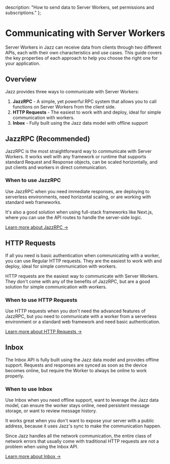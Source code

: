   description: "How to send data to Server Workers, set permissions and subscriptions."
};


# Communicating with Server Workers

Server Workers in Jazz can receive data from clients through two different APIs, each with their own characteristics and use cases.
This guide covers the key properties of each approach to help you choose the right one for your application.

## Overview

Jazz provides three ways to communicate with Server Workers:

1. **JazzRPC** - A simple, yet powerful RPC system that allows you to call functions on Server Workers from the client side.
1. **HTTP Requests** - The easiest to work with and deploy, ideal for simple communication with workers.
1. **Inbox** - Fully built using the Jazz data model with offline support

## JazzRPC (Recommended)

JazzRPC is the most straightforward way to communicate with Server Workers. It works well with any framework or runtime that supports standard Request and Response objects, can be scaled horizontally, and put clients and workers in direct communication.

### When to use JazzRPC

Use JazzRPC when you need immediate responses, are deploying to serverless environments, need horizontal scaling, or are working with standard web frameworks.

It's also a good solution when using full-stack frameworks like Next.js, where you can use the API routes to handle the server-side logic.

[Learn more about JazzRPC →](/docs/server-side/jazz-rpc)

## HTTP Requests

If all you need is basic authentication when communicating with a worker, you can use Regular HTTP requests. They are the easiest to work with and deploy, ideal for simple communication with workers.

HTTP requests are the easiest way to communicate with Server Workers. They don't come with any of the benefits of JazzRPC, but are a good solution for simple communication with workers.

### When to use HTTP Requests

Use HTTP requests when you don't need the advanced features of JazzRPC, but you need to communicate with a worker from a serverless environment or a standard web framework and need basic authentication.

[Learn more about HTTP Requests →](/docs/server-side/communicating-with-workers/http-requests)

## Inbox

The Inbox API is fully built using the Jazz data model and provides offline support. Requests and responses are synced as soon as the device becomes online, but require the Worker to always be online to work properly.

### When to use Inbox

Use Inbox when you need offline support, want to leverage the Jazz data model, can ensure the worker stays online, need persistent message storage, or want to review message history.

It works great when you don't want to expose your server with a public address, because it uses Jazz's sync to make the communication happen.

Since Jazz handles all the network communication, the entire class of network errors that usually come with traditional HTTP requests are not a problem when
using the Inbox API.

[Learn more about Inbox →](/docs/server-side/communicating-with-workers/inbox)
